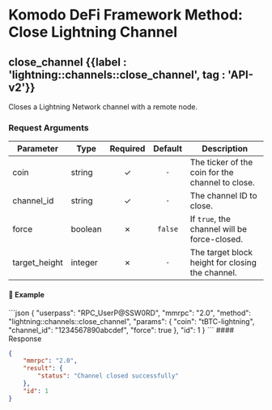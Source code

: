 
# Komodo DeFi Framework Method: Close Lightning Channel

## close\_channel {{label : 'lightning::channels::close_channel', tag : 'API-v2'}}

Closes a Lightning Network channel with a remote node.

### Request Arguments

| Parameter      | Type    | Required | Default | Description                                      |
| -------------- | ------- | :------: | :-----: | ------------------------------------------------ |
| coin           | string  |     ✓    |   `-`   | The ticker of the coin for the channel to close. |
| channel\_id    | string  |     ✓    |   `-`   | The channel ID to close.                         |
| force          | boolean |     ✗    | `false` | If `true`, the channel will be force-closed.     |
| target\_height | integer |     ✗    |   `-`   | The target block height for closing the channel. |

#### 📌 Example

<CodeGroup title="Close Lightning Channel" tag="POST" label="close_channel" mm2MethodDecorate="true">
  ```json
  {
    "userpass": "RPC_UserP@SSW0RD",
    "mmrpc": "2.0",
    "method": "lightning::channels::close_channel",
    "params": {
      "coin": "tBTC-lightning",
      "channel_id": "1234567890abcdef",
      "force": true
    },
    "id": 1
  }
  ```
</CodeGroup>

<CollapsibleSection expandedText="Hide Close Lightning Channel Response" collapsedText="Show Close Lightning Channel Response">
  #### Response

  ```json
  {
      "mmrpc": "2.0",
      "result": {
          "status": "Channel closed successfully"
      },
      "id": 1
  }
  ```
</CollapsibleSection>
